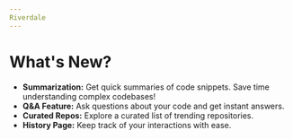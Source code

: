 ```yaml
---
Riverdale 
---
```

# What's New?

- **Summarization:** Get quick summaries of code snippets. Save time understanding complex codebases!
- **Q&A Feature:** Ask questions about your code and get instant answers.
- **Curated Repos:** Explore a curated list of trending repositories.
- **History Page:** Keep track of your interactions with ease.
